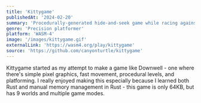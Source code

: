 ```yaml
---
title: 'Kittygame'
publishedAt: '2024-02-20'
summary: 'Procedurally-generated hide-and-seek game while racing against the clock to find all the kitties!'
genre: 'Precision platformer'
platform: 'WASM-4'
image: '/images/kittygame.gif'
externalLink: 'https://wasm4.org/play/kittygame'
source: 'https://github.com/canyonturtle/kittygame'
---
```


Kittygame started as my attempt to make a game like Downwell - one where there's simple pixel graphics, fast movement, procedural levels, and platforming. I really enjoyed making this especially because I learned both Rust and manual memory management in Rust - this game is only 64KB, but has 9 worlds and multiple game modes.